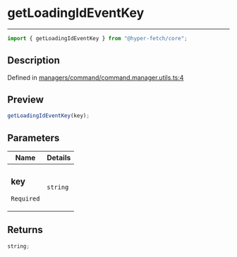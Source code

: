 # getLoadingIdEventKey

<div class="api-docs__separator" data-reactroot="">

---

</div><div class="api-docs__import" data-reactroot="">

```ts
import { getLoadingIdEventKey } from "@hyper-fetch/core";
```

</div><div class="api-docs__section">

## Description

</div><div class="api-docs__description"><span class="api-docs__do-not-parse">

</span></div><p class="api-docs__definition">

Defined in
[managers/command/command.manager.utils.ts:4](https://github.com/BetterTyped/hyper-fetch/blob/993719ed/packages/core/src/managers/command/command.manager.utils.ts#L4)

</p><div class="api-docs__section">

## Preview

</div><div class="api-docs__preview fn">

```ts
getLoadingIdEventKey(key);
```

</div><div class="api-docs__section">

## Parameters

</div>
<div class="api-docs__parameters">
<table>
<thead><tr><th>Name</th><th>Details</th></tr></thead>
<tbody><tr param-data="key"><td class="api-docs__param-name required">

### key

`Required`

</td><td class="api-docs__param-type">

`string`

</td></tr></tbody></table></div><div class="api-docs__section">

## Returns

</div><div class="api-docs__returns">

```ts
string;
```

</div>

